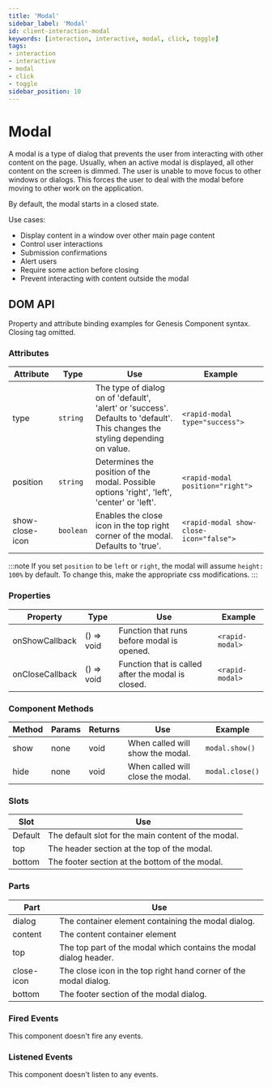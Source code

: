 ```yaml
---
title: 'Modal'
sidebar_label: 'Modal'
id: client-interaction-modal
keywords: [interaction, interactive, modal, click, toggle]
tags:
- interaction
- interactive
- modal
- click
- toggle
sidebar_position: 10
---
```



# Modal

A modal is a type of dialog that prevents the user from interacting with other content on the page. Usually, when an active modal is displayed, all other content on the screen is dimmed. The user is unable to move focus to other windows or dialogs. This forces the user to deal with the modal before moving to other work on the application.

By default, the modal starts in a closed state.

Use cases:
* Display content in a window over other main page content
* Control user interactions
* Submission confirmations
* Alert users
* Require some action before closing
* Prevent interacting with content outside the modal

## DOM API

Property and attribute binding examples for Genesis Component syntax. Closing tag omitted.

### Attributes

| Attribute | Type | Use | Example |
|---|---|---|---|
|type|`string`|The type of dialog on of 'default', 'alert' or 'success'. Defaults to 'default'. This changes the styling depending on value.|`<rapid-modal type="success">`|
|position|`string`|Determines the position of the modal. Possible options 'right', 'left', 'center' or 'left'.|`<rapid-modal position="right">`|
|show-close-icon|`boolean`|Enables the close icon in the top right corner of the modal. Defaults to 'true'.|`<rapid-modal show-close-icon="false">`|

:::note
If you set `position` to be `left` or `right`, the modal will assume `height: 100%` by default. To change this, make the appropriate css modifications.
:::

### Properties

| Property | Type | Use | Example |
|---|---|---|---|
|onShowCallback|() => void|Function that runs before modal is opened.|`<rapid-modal>`|
|onCloseCallback|() => void|Function that is called after the modal is closed.|`<rapid-modal>`|

### Component Methods

| Method | Params | Returns | Use | Example |
|---|---|---|---|---|
|show|none|void|When called will show the modal.|`modal.show()`|
|hide|none|void|When called will close the modal.|`modal.close()`|

### Slots

| Slot | Use |
|---|---|
| Default | The default slot for the main content of the modal. |
| top | The header section at the top of the modal. |
| bottom | The footer section at the bottom of the modal. |

### Parts

| Part | Use |
|---|---|
| dialog | The container element containing the modal dialog. |
| content | The content container element |
| top | The top part of the modal which contains the modal dialog header. |
| close-icon | The close icon in the top right hand corner of the modal dialog. |
| bottom | The footer section of the modal dialog. |

### Fired Events

This component doesn't fire any events.

### Listened Events

This component doesn't listen to any events.
